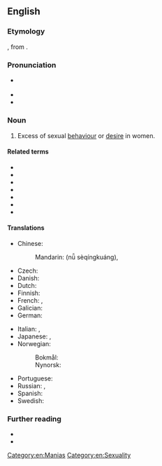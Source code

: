 ==English==

===Etymology===
{{bor|en|NL.|-}}, from {{der|en|la|nympha||labia minora}} {{suffix|en||mania}}.

===Pronunciation===
* {{a|UK}} {{IPA|en|/nɪmfəˈmeɪnɪə/}}
* {{audio|en|LL-Q1860 (eng)-Vealhurl-nymphomania.wav|Audio (RP)}}
* {{rhymes|en|eɪniə|s=5}}

===Noun===
{{en-noun|~}}

# Excess of sexual [[behaviour]] or [[desire]] in women.
#: {{syn|en|furor uterinus|q1=now historical|œstromania|q2=obsolete}}
#: {{cot|en|satyriasis}}
#: {{hyper|en|hypersexuality}}

====Related terms====
* {{l|en|nymph}}
* {{l|en|nymphet}}
* {{l|en|nymphette}}
* {{l|en|nympho}}
* {{l|en|nymphomaniac}}
* {{l|en|mania}}
* {{l|en|-mania}}

====Translations====
{{trans-top|excess of sexual behaviour or desire in women}}
* Chinese:
*: Mandarin: {{l|cmn|女|sc=Hani}}{{t+|cmn|色情狂|sc=Hani}} (nǚ sèqíngkuáng), {{qualifier|andromania}} {{t+|cmn|慕男狂|tr=mùnánkuáng|sc=Hani}}
* Czech: {{t+|cs|nymfomanie|f}}
* Danish: {{t|da|nymfomani|c}}
* Dutch: {{t+|nl|nymfomanie|f}}
* Finnish: {{t+|fi|nymfomania}}
* French: {{t+|fr|nymphomanie|f}}, {{t+|fr|andromanie|f}}
* Galician: {{t|gl|ninfomanía|f}}
* German: {{t+|de|Nymphomanie|f}}
{{trans-mid}}
* Italian: {{t+|it|ninfomania|f}}, {{t|it|andromania|f}}
* Japanese: {{t|ja|女子色情症|tr=じょししきじょう, joshi shikijōshō|sc=Jpan}}, {{t|ja|ニンフォマニア|tr=ninfomania|sc=Jpan}}
* Norwegian:
*: Bokmål: {{t|nb|nymfomani|m}}
*: Nynorsk: {{t|nn|nymfomani|m}}
* Portuguese: {{t+|pt|ninfomania|f}}
* Russian: {{t+|ru|нимфома́ния|f}}, {{t|ru|андрома́ния|f}}
* Spanish: {{t+|es|ninfomanía|f}}
* Swedish: {{t+|sv|nymfomani|c}}
{{trans-bottom}}

===Further reading===
* {{pedia|hypersexuality}}
* {{pedia|hypersexual disorder}}

[[Category:en:Manias]]
[[Category:en:Sexuality]]